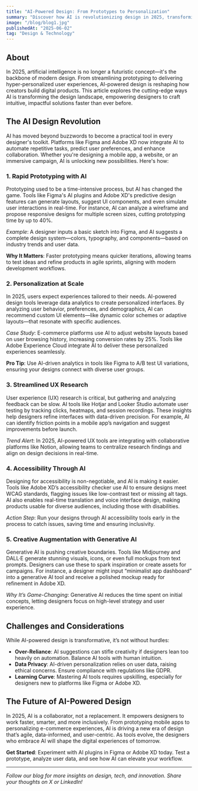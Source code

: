 ```yaml
---
title: "AI-Powered Design: From Prototypes to Personalization"
summary: "Discover how AI is revolutionizing design in 2025, transforming prototyping, user experience, and personalization with tools like Figma, Adobe XD, and generative AI."
image: "/blog/blog1.jpg"
publishedAt: "2025-06-02"
tag: "Design & Technology"
---
```


## About

In 2025, artificial intelligence is no longer a futuristic concept—it's the backbone of modern design. From streamlining prototyping to delivering hyper-personalized user experiences, AI-powered design is reshaping how creators build digital products. This article explores the cutting-edge ways AI is transforming the design landscape, empowering designers to craft intuitive, impactful solutions faster than ever before.

## The AI Design Revolution

AI has moved beyond buzzwords to become a practical tool in every designer's toolkit. Platforms like Figma and Adobe XD now integrate AI to automate repetitive tasks, predict user preferences, and enhance collaboration. Whether you're designing a mobile app, a website, or an immersive campaign, AI is unlocking new possibilities. Here's how:

### 1. Rapid Prototyping with AI
Prototyping used to be a time-intensive process, but AI has changed the game. Tools like Figma's AI plugins and Adobe XD's predictive design features can generate layouts, suggest UI components, and even simulate user interactions in real-time. For instance, AI can analyze a wireframe and propose responsive designs for multiple screen sizes, cutting prototyping time by up to 40%.

*Example*: A designer inputs a basic sketch into Figma, and AI suggests a complete design system—colors, typography, and components—based on industry trends and user data.

**Why It Matters**: Faster prototyping means quicker iterations, allowing teams to test ideas and refine products in agile sprints, aligning with modern development workflows.

### 2. Personalization at Scale
In 2025, users expect experiences tailored to their needs. AI-powered design tools leverage data analytics to create personalized interfaces. By analyzing user behavior, preferences, and demographics, AI can recommend custom UI elements—like dynamic color schemes or adaptive layouts—that resonate with specific audiences.

*Case Study*: E-commerce platforms use AI to adjust website layouts based on user browsing history, increasing conversion rates by 25%. Tools like Adobe Experience Cloud integrate AI to deliver these personalized experiences seamlessly.

**Pro Tip**: Use AI-driven analytics in tools like Figma to A/B test UI variations, ensuring your designs connect with diverse user groups.

### 3. Streamlined UX Research
User experience (UX) research is critical, but gathering and analyzing feedback can be slow. AI tools like Hotjar and Looker Studio automate user testing by tracking clicks, heatmaps, and session recordings. These insights help designers refine interfaces with data-driven precision. For example, AI can identify friction points in a mobile app’s navigation and suggest improvements before launch.

*Trend Alert*: In 2025, AI-powered UX tools are integrating with collaborative platforms like Notion, allowing teams to centralize research findings and align on design decisions in real-time.

### 4. Accessibility Through AI
Designing for accessibility is non-negotiable, and AI is making it easier. Tools like Adobe XD’s accessibility checker use AI to ensure designs meet WCAG standards, flagging issues like low-contrast text or missing alt tags. AI also enables real-time translation and voice interface design, making products usable for diverse audiences, including those with disabilities.

*Action Step*: Run your designs through AI accessibility tools early in the process to catch issues, saving time and ensuring inclusivity.

### 5. Creative Augmentation with Generative AI
Generative AI is pushing creative boundaries. Tools like Midjourney and DALL·E generate stunning visuals, icons, or even full mockups from text prompts. Designers can use these to spark inspiration or create assets for campaigns. For instance, a designer might input “minimalist app dashboard” into a generative AI tool and receive a polished mockup ready for refinement in Adobe XD.

*Why It’s Game-Changing*: Generative AI reduces the time spent on initial concepts, letting designers focus on high-level strategy and user experience.

## Challenges and Considerations

While AI-powered design is transformative, it’s not without hurdles:
- **Over-Reliance**: AI suggestions can stifle creativity if designers lean too heavily on automation. Balance AI tools with human intuition.
- **Data Privacy**: AI-driven personalization relies on user data, raising ethical concerns. Ensure compliance with regulations like GDPR.
- **Learning Curve**: Mastering AI tools requires upskilling, especially for designers new to platforms like Figma or Adobe XD.

## The Future of AI-Powered Design

In 2025, AI is a collaborator, not a replacement. It empowers designers to work faster, smarter, and more inclusively. From prototyping mobile apps to personalizing e-commerce experiences, AI is driving a new era of design that’s agile, data-informed, and user-centric. As tools evolve, the designers who embrace AI will shape the digital experiences of tomorrow.

**Get Started**: Experiment with AI plugins in Figma or Adobe XD today. Test a prototype, analyze user data, and see how AI can elevate your workflow.

---
*Follow our blog for more insights on design, tech, and innovation. Share your thoughts on X or LinkedIn!*
